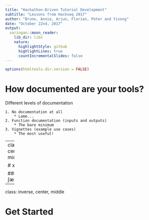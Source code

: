 ```yaml
---
title: "Hackathon-Driven Tutorial Development"
subtitle: "Lessons from Hackseq 2017"
author: "Bruno, Annie, Arjun, Florian, Peter and Yisong"
date: "October 22nd, 2017"
output:
  xaringan::moon_reader:
    lib_dir: libs
    nature:
      highlightStyle: github
      highlightLines: true
      countIncrementalSlides: false
---
```


```r
options(htmltools.dir.version = FALSE)
```

# How documented are your tools?

Different levels of documentation
    
    1. No documentation at all
        * Lame...
    2. Function documentation (inputs and outputs)
        * The bare minimum
    3. Vignettes (example use cases)
        * The most useful! 

---
class: center, middle

# xaringan

### /ʃæ.'riŋ.ɡæn/

---
class: inverse, center, middle

# Get Started

